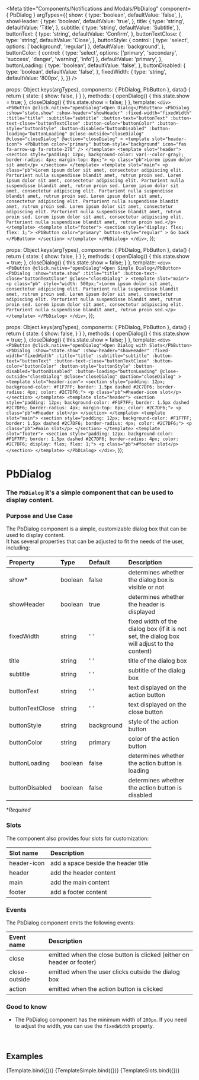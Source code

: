 
<Meta
  title="Components/Notifications and Modals/PbDialog"
  component={ PbDialog }
  argTypes={{
    show: {
      type: 'boolean',
      defaultValue: 'false',
    },
    showHeader: {
      type: 'boolean',
      defaultValue: 'true',
    },
    title: {
      type: 'string',
      defaultValue: 'Title',
    },
    subtitle: {
      type: 'string',
      defaultValue: 'Subtitle',
    },
    buttonText: {
      type: 'string',
      defaultValue: 'Confirm',
    },
    buttonTextClose: {
      type: 'string',
      defaultValue: 'Close',
    },
    buttonStyle: {
      control: { type: 'select', options: ['background', 'regular'] },
      defaultValue: 'background',
    },
    buttonColor: {
      control: { type: 'select', options: ['primary', 'secondary', 'success', 'danger', 'warning', 'info'] },
      defaultValue: 'primary',
    },
    buttonLoading: {
      type: 'boolean',
      defaultValue: 'false',
    },
    buttonDisabled: {
      type: 'boolean',
      defaultValue: 'false',
    },
    fixedWidth: {
      type: 'string',
      defaultValue: '800px',
    },
  }}
/>

  props: Object.keys(argTypes),
  components: { PbDialog, PbButton },
  data() {
    return {
      state: {
        show: false,
      }
    }
  },
  methods: {
    openDialog() {
      this.state.show = true;
    },
    closeDialog() {
      this.state.show = false;
    }
  },
  template: `
    <div>
      <PbButton @click.native="openDialog">Open Dialog</PbButton>
      <PbDialog
        :show="state.show"
        :show-header="showHeader"
        :fixed-width="fixedWidth"
        :title="title"
        :subtitle="subtitle"
        :button-text="buttonText"
        :button-text-close="buttonTextClose"
        :button-color="buttonColor"
        :button-style="buttonStyle"
        :button-disabled="buttonDisabled"
        :button-loading="buttonLoading"
        @close-outside="closeDialog"
        @close="closeDialog"
        @action="closeDialog"
      >
        <template slot="header-icon">
          <PbButton
            color="primary"
            button-style="background"
            icon="fas fa-arrow-up fa-rotate-270"
          />
        </template>
        <template slot="header">
          <section style="padding: 12px; background-color: var(--color-gray); border-radius: 4px; margin-top: 8px;">
            <p class="pb">Lorem ipsum dolor sit amet</p>
          </section>
        </template>
        <template slot="main">
          <p class="pb">Lorem ipsum dolor sit amet, consectetur adipiscing elit. Parturient nulla suspendisse blandit amet, rutrum proin sed. Lorem ipsum dolor sit amet, consectetur adipiscing elit. Parturient nulla suspendisse blandit amet, rutrum proin sed. Lorem ipsum dolor sit amet, consectetur adipiscing elit. Parturient nulla suspendisse blandit amet, rutrum proin sed. Lorem ipsum dolor sit amet, consectetur adipiscing elit. Parturient nulla suspendisse blandit amet, rutrum proin sed. Lorem ipsum dolor sit amet, consectetur adipiscing elit. Parturient nulla suspendisse blandit amet, rutrum proin sed. Lorem ipsum dolor sit amet, consectetur adipiscing elit. Parturient nulla suspendisse blandit amet, rutrum proin sed.</p>
        </template>
        <template slot="footer">
          <section style="display: flex; flex: 1;">
            <PbButton
              color="primary"
              button-style="regular"
            >
              Go back
            </PbButton>
          </section>
        </template>
      </PbDialog>
    </div>
  `,
});

  props: Object.keys(argTypes),
  components: { PbDialog, PbButton },
  data() {
    return {
      state: {
        show: false,
      }
    }
  },
  methods: {
    openDialog() {
      this.state.show = true;
    },
    closeDialog() {
      this.state.show = false;
    }
  },
  template: `
    <div>
      <PbButton @click.native="openDialog">Open Simple Dialog</PbButton>
      <PbDialog
        :show="state.show"
        :title="title"
        :button-text-close="buttonTextClose"
        @close="closeDialog"
      >
        <template slot="main">
          <p class="pb" style="width: 500px;">Lorem ipsum dolor sit amet, consectetur adipiscing elit. Parturient nulla suspendisse blandit amet, rutrum proin sed. Lorem ipsum dolor sit amet, consectetur adipiscing elit. Parturient nulla suspendisse blandit amet, rutrum proin sed. Lorem ipsum dolor sit amet, consectetur adipiscing elit. Parturient nulla suspendisse blandit amet, rutrum proin sed.</p>
        </template>
      </PbDialog>
    </div>
  `,
});

  props: Object.keys(argTypes),
  components: { PbDialog, PbButton },
  data() {
    return {
      state: {
        show: false,
      }
    }
  },
  methods: {
    openDialog() {
      this.state.show = true;
    },
    closeDialog() {
      this.state.show = false;
    }
  },
  template: `
    <div>
      <PbButton @click.native="openDialog">Open Dialog with Slots</PbButton>
      <PbDialog
        :show="state.show"
        :show-header="showHeader"
        :fixed-width="fixedWidth"
        :title="title"
        :subtitle="subtitle"
        :button-text="buttonText"
        :button-text-close="buttonTextClose"
        :button-color="buttonColor"
        :button-style="buttonStyle"
        :button-disabled="buttonDisabled"
        :button-loading="buttonLoading"
        @close-outside="closeDialog"
        @close="closeDialog"
        @action="closeDialog"
      >
        <template slot="header-icon">
          <section style="padding: 12px; background-color: #F1F7FF; border: 1.5px dashed #2C7DF6; border-radius: 4px; color: #2C7DF6;">
            <p class="pb">#header-icon slot</p>
          </section>
        </template>
        <template slot="header">
          <section style="padding: 12px; background-color: #F1F7FF; border: 1.5px dashed #2C7DF6; border-radius: 4px; margin-top: 8px; color: #2C7DF6;">
            <p class="pb">#header slot</p>
          </section>
        </template>
        <template slot="main">
          <section style="padding: 12px; background-color: #F1F7FF; border: 1.5px dashed #2C7DF6; border-radius: 4px; color: #2C7DF6;">
            <p class="pb">#main slot</p>
          </section>
        </template>
        <template slot="footer">
          <section style="padding: 12px; background-color: #F1F7FF; border: 1.5px dashed #2C7DF6; border-radius: 4px; color: #2C7DF6; display: flex; flex: 1;">
            <p class="pb">#footer slot</p>
          </section>
        </template>
      </PbDialog>
    </div>
  `,
});

# **PbDialog**
### The `PbDialog` it's a simple component that can be used to display content.

### Purpose and Use Case

The PbDialog component is a simple, customizable dialog box that can be used to display content. <br />
It has several properties that can be adjusted to fit the needs of the user, including:

| Property                    | Type        | Default     | Description                                                                                     |
|:----------------------------|:------------|:------------|:------------------------------------------------------------------------------------------------|
| show*                       | boolean     | false       | determines whether the dialog box is visible or not                                             |
| showHeader                  | boolean     | true        | determines whether the header is displayed                                                      |      
| fixedWidth                  | string      | ' '         | fixed width of the dialog box (if it is not set, the dialog box will adjust to the content)     |
| title                       | string      | ' '         | title of the dialog box                                                                         |
| subtitle                    | string      | ' '         | subtitle of the dialog box                                                                      |
| buttonText                  | string      | ' '         | text displayed on the action button                                                             |
| buttonTextClose             | string      | ' '         | text displayed on the close button                                                              |
| buttonStyle                 | string      | background  | style of the action button                                                                      |
| buttonColor                 | string      | primary     | color of the action button                                                                      |
| buttonLoading               | boolean     | false       | determines whether the action button is loading                                                 | 
| buttonDisabled              | boolean     | false       | determines whether the action button is disabled                                                |

**Required*

### Slots

The component also provides four slots for customization:

| Slot name                   | Description                           |
|:----------------------------|:--------------------------------------|
| header-icon                 | add a space beside the header title   |
| header                      | add the header content                |
| main                        | add the main content                  |
| footer                      | add a footer content                  |


### Events

The PbDialog component emits the following events:

| Event name                  | Description                                                             |
|:----------------------------|:------------------------------------------------------------------------|
| close                       | emitted when the close button is clicked (either on header or footer)   |
| close-outside               | emitted when the user clicks outside the dialog box                     |
| action                      | emitted when the action button is clicked                               |

### Good to know

- The PbDialog component has the minimum width of `200px`. If you need to adjust the width, you can use the `fixedWidth` property. <br />

<br />

## Examples

<Canvas>
  <Story name="Default">
    {Template.bind({})}
  </Story>
</Canvas>

<Canvas>
  <Story name="Simple">
    {TemplateSimple.bind({})}
  </Story>
</Canvas>

<Canvas>
  <Story name="Slots">
    {TemplateSlots.bind({})}
  </Story>
</Canvas>
